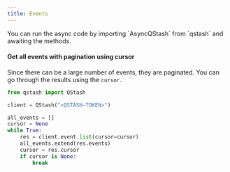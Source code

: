 ---
title: Events
---

<Info>
  You can run the async code by importing `AsyncQStash` from `qstash`
  and awaiting the methods.
</Info>

#### Get all events with pagination using cursor

Since there can be a large number of events, they are paginated.
You can go through the results using the `cursor`.

```python
from qstash import QStash

client = QStash("<QSTASH-TOKEN>")

all_events = []
cursor = None
while True:
    res = client.event.list(cursor=cursor)
    all_events.extend(res.events)
    cursor = res.cursor
    if cursor is None:
        break
```

